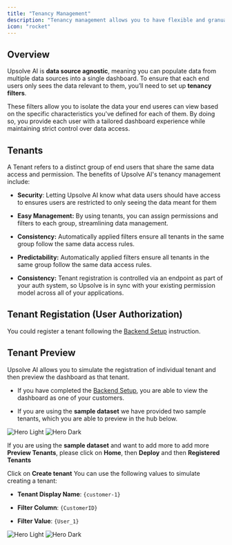 ```yaml
---
title: "Tenancy Management"
description: "Tenancy management allows you to have flexible and granuar data permissioning control"
icon: "rocket"
---
```


## Overview

Upsolve AI is **data source agnostic**, meaning you can populate data from multiple data sources into a single dashboard.
To ensure that each end users only sees the data relevant to them, you’ll need to set up **tenancy filters**.

These filters allow you to isolate the data your end useres can view based on the specific characteristics you've defined for each of them.
By doing so, you provide each user with a tailored dashboard experience while maintaining strict control over data access.

## Tenants

A Tenant refers to a distinct group of end users that share the same data access and permission. The benefits of Upsolve AI's tenancy management include:

* **Security**: Letting Upsolve AI know what data users should have access to ensures users are restricted to only seeing the data meant for them

* **Easy Management:** By using tenants, you can assign permissions and filters to each group, streamlining data management.

* **Consistency:** Automatically applied filters ensure all tenants in the same group follow the same data access rules.

* **Predictability:** Automatically applied filters ensure all tenants in the same group follow the same data access rules.

* **Consistency:** Tenant registration is controlled via an endpoint as part of your auth system, so Upsolve is in sync with your existing permission model across all of your applications.

## Tenant Registation (User Authorization)

You could register a tenant following the [Backend Setup](/embedded-bi/deploy-dashboards/backend-setup) instruction.

## Tenant Preview

Upsolve AI allows you to simulate the registration of individual tenant and then preview the dashboard as that tenant.

* If you have completed the [Backend Setup](/embedded-bi/deploy-dashboards/backend-setup), you are able to view the dashboard as one of your customers.

* If you are using the **sample dataset** we have provided two sample tenants, which you are able to preview in the hub below.

<Frame>
  <img className="block dark:hidden" src="/images/build-your-first-dashboard/light/preview-as.png" alt="Hero Light" />

  <img className="hidden dark:block" src="/images/build-your-first-dashboard/dark/preview-as-dark.png" alt="Hero Dark" />
</Frame>

If you are using the **sample dataset** and want to add more to add more **Preview Tenants**, please click on **Home**, then **Deploy** and then **Registered Tenants**

Click on **Create tenant**
You can use the following values to simulate creating a tenant:

* **Tenant Display Name**: `{customer-1}`

* **Filter Column**: `{CustomerID}`

* **Filter Value**: `{User_1}`

<Frame>
  <img className="block dark:hidden" src="/images/build-your-first-dashboard/create-tenant.png" alt="Hero Light" />

  <img className="hidden dark:block" src="/images/build-your-first-dashboard/create-tenant-dark.png" alt="Hero Dark" />
</Frame>